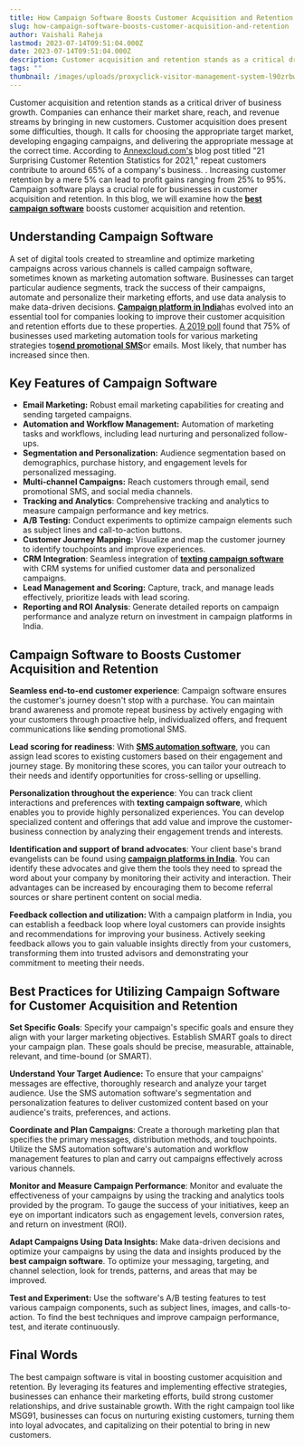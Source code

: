 ```yaml
---
title: How Campaign Software Boosts Customer Acquisition and Retention
slug: how-campaign-software-boosts-customer-acquisition-and-retention
author: Vaishali Raheja
lastmod: 2023-07-14T09:51:04.000Z
date: 2023-07-14T09:51:04.000Z
description: Customer acquisition and retention stands as a critical driver of business growth. Companies can enhance their market share, reach, and revenue streams by bringing in new customers. Customer acquisition does present some difficulties, though. It calls for choosing the appropriate target market, developing engaging campaigns, and delivering the appropriate message at the correct time. According to [Annexcloud.com's](https://www.annexcloud.com/blog/21-surprising-customer-retention-statistics-2021/) blog post titled "21 Surprising Customer Retention Statistics for 2021," repeat customers contribute to around 65% of a company's business. . Increasing customer retention by a mere 5% can lead to profit gains ranging from 25% to 95%. Campaign software plays a crucial role for businesses in customer acquisition and retention. In this blog, we will examine how the boosts customer acquisition and retention.
tags: ""
thumbnail: /images/uploads/proxyclick-visitor-management-system-l90zrbwvcoe-unsplash.jpg
---
```


Customer acquisition and retention stands as a critical driver of business growth. Companies can enhance their market share, reach, and revenue streams by bringing in new customers. Customer acquisition does present some difficulties, though. It calls for choosing the appropriate target market, developing engaging campaigns, and delivering the appropriate message at the correct time. According to [Annexcloud.com's](https://www.annexcloud.com/blog/21-surprising-customer-retention-statistics-2021/) blog post titled "21 Surprising Customer Retention Statistics for 2021," repeat customers contribute to around 65% of a company's business. . Increasing customer retention by a mere 5% can lead to profit gains ranging from 25% to 95%. Campaign software plays a crucial role for businesses in customer acquisition and retention. In this blog, we will examine how the [**best campaign software**](https://msg91.com/in/campaign) boosts customer acquisition and retention.

**Understanding Campaign Software**
-----------------------------------

A set of digital tools created to streamline and optimize marketing campaigns across various channels is called campaign software, sometimes known as marketing automation software. Businesses can target particular audience segments, track the success of their campaigns, automate and personalize their marketing efforts, and use data analysis to make data-driven decisions. [**Campaign platform in India**](https://msg91.com/in/campaign)has evolved into an essential tool for companies looking to improve their customer acquisition and retention efforts due to these properties. [A 2019 poll](https://resources.industrydive.com/state-of-marketing-automation-2019-survey-report) found that 75% of businesses used marketing automation tools for various marketing strategies to[**send promotional SMS**](https://msg91.com/in/campaign)or emails. Most likely, that number has increased since then.

**Key Features of Campaign Software**
-------------------------------------

* **Email Marketing:** Robust email marketing capabilities for creating and sending targeted campaigns.
* **Automation and Workflow Management:** Automation of marketing tasks and workflows, including lead nurturing and personalized follow-ups.
* **Segmentation and Personalization:** Audience segmentation based on demographics, purchase history, and engagement levels for personalized messaging.
* **Multi-channel Campaigns:** Reach customers through email, send promotional SMS, and social media channels.
* **Tracking and Analytics**: Comprehensive tracking and analytics to measure campaign performance and key metrics.
* **A/B Testing:** Conduct experiments to optimize campaign elements such as subject lines and call-to-action buttons.
* **Customer Journey Mapping:** Visualize and map the customer journey to identify touchpoints and improve experiences.
* **CRM Integration**: Seamless integration of [**texting campaign software**](https://msg91.com/in/campaign) with CRM systems for unified customer data and personalized campaigns.
* **Lead Management and Scoring:** Capture, track, and manage leads effectively, prioritize leads with lead scoring.
* **Reporting and ROI Analysis**: Generate detailed reports on campaign performance and analyze return on investment in campaign platforms in India.

**Campaign Software to Boosts Customer Acquisition and Retention**
------------------------------------------------------------------

**Seamless end-to-end customer experience**: Campaign software ensures the customer's journey doesn't stop with a purchase. You can maintain brand awareness and promote repeat business by actively engaging with your customers through proactive help, individualized offers, and frequent communications like **s**ending promotional SMS.

**Lead scoring for readiness**: With [**SMS automation software**](https://msg91.com/in/campaign), you can assign lead scores to existing customers based on their engagement and journey stage. By monitoring these scores, you can tailor your outreach to their needs and identify opportunities for cross-selling or upselling.

**Personalization throughout the experience**: You can track client interactions and preferences with **texting campaign software**, which enables you to provide highly personalized experiences. You can develop specialized content and offerings that add value and improve the customer-business connection by analyzing their engagement trends and interests.

**Identification and support of brand advocates**: Your client base's brand evangelists can be found using [**campaign platforms in India**](https://msg91.com/in/campaign). You can identify these advocates and give them the tools they need to spread the word about your company by monitoring their activity and interaction. Their advantages can be increased by encouraging them to become referral sources or share pertinent content on social media.

**Feedback collection and utilization:** With a campaign platform in India, you can establish a feedback loop where loyal customers can provide insights and recommendations for improving your business. Actively seeking feedback allows you to gain valuable insights directly from your customers, transforming them into trusted advisors and demonstrating your commitment to meeting their needs.

**Best Practices for Utilizing Campaign Software for Customer Acquisition and Retention**
-----------------------------------------------------------------------------------------

**Set Specific Goals**: Specify your campaign's specific goals and ensure they align with your larger marketing objectives. Establish SMART goals to direct your campaign plan. These goals should be precise, measurable, attainable, relevant, and time-bound (or SMART).

**Understand Your Target Audience:** To ensure that your campaigns' messages are effective, thoroughly research and analyze your target audience. Use the SMS automation software's segmentation and personalization features to deliver customized content based on your audience's traits, preferences, and actions.

**Coordinate and Plan Campaigns**: Create a thorough marketing plan that specifies the primary messages, distribution methods, and touchpoints. Utilize the SMS automation software's automation and workflow management features to plan and carry out campaigns effectively across various channels.

**Monitor and Measure Campaign Performance**: Monitor and evaluate the effectiveness of your campaigns by using the tracking and analytics tools provided by the program. To gauge the success of your initiatives, keep an eye on important indicators such as engagement levels, conversion rates, and return on investment (ROI).

**Adapt Campaigns Using Data Insights:** Make data-driven decisions and optimize your campaigns by using the data and insights produced by the **best campaign software**. To optimize your messaging, targeting, and channel selection, look for trends, patterns, and areas that may be improved.

**Test and Experiment:** Use the software's A/B testing features to test various campaign components, such as subject lines, images, and calls-to-action. To find the best techniques and improve campaign performance, test, and iterate continuously.

Final Words
-----------

The best campaign software is vital in boosting customer acquisition and retention. By leveraging its features and implementing effective strategies, businesses can enhance their marketing efforts, build strong customer relationships, and drive sustainable growth. With the right campaign tool like MSG91, businesses can focus on nurturing existing customers, turning them into loyal advocates, and capitalizing on their potential to bring in new customers.

